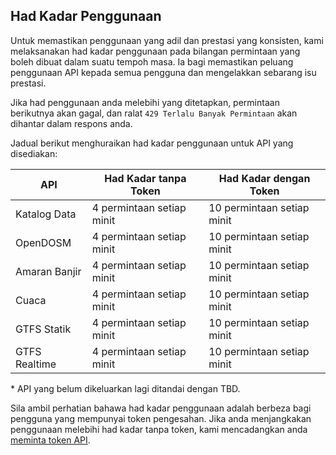 ## Had Kadar Penggunaan

Untuk memastikan penggunaan yang adil dan prestasi yang konsisten, kami melaksanakan had kadar penggunaan pada bilangan permintaan yang boleh dibuat dalam suatu tempoh masa. Ia bagi memastikan peluang penggunaan API kepada semua pengguna dan mengelakkan sebarang isu prestasi.

Jika had penggunaan anda melebihi yang ditetapkan, permintaan berikutnya akan gagal, dan ralat `429 Terlalu Banyak Permintaan` akan dihantar dalam respons anda.

Jadual berikut menghuraikan had kadar penggunaan untuk API yang disediakan:

| API           | Had Kadar tanpa Token     | Had Kadar dengan Token     |
| ------------- | ------------------------- | -------------------------- |
| Katalog Data  | 4 permintaan setiap minit | 10 permintaan setiap minit |
| OpenDOSM      | 4 permintaan setiap minit | 10 permintaan setiap minit |
| Amaran Banjir | 4 permintaan setiap minit | 10 permintaan setiap minit |
| Cuaca         | 4 permintaan setiap minit | 10 permintaan setiap minit |
| GTFS Statik   | 4 permintaan setiap minit | 10 permintaan setiap minit |
| GTFS Realtime | 4 permintaan setiap minit | 10 permintaan setiap minit |

<span className="text-sm italic">* API yang belum dikeluarkan lagi ditandai dengan TBD.</span>

Sila ambil perhatian bahawa had kadar penggunaan adalah berbeza bagi pengguna yang mempunyai token pengesahan. Jika anda menjangkakan penggunaan melebihi had kadar tanpa token, kami mencadangkan anda [meminta token API](/authentication).
